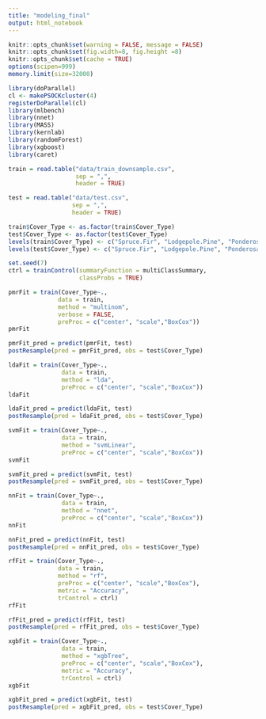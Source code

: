```yaml
---
title: "modeling_final"
output: html_notebook
---
```


```r
knitr::opts_chunk$set(warning = FALSE, message = FALSE)
knitr::opts_chunk$set(fig.width=8, fig.height =8)
knitr::opts_chunk$set(cache = TRUE)
options(scipen=999)
memory.limit(size=32000)
```

```r
library(doParallel)
cl <- makePSOCKcluster(4)
registerDoParallel(cl)
library(mlbench)
library(nnet)
library(MASS)
library(kernlab)
library(randomForest)
library(xgboost)
library(caret)
```

```r
train = read.table("data/train_downsample.csv",
                   sep = ",",
                   header = TRUE)

test = read.table("data/test.csv",
                  sep = ",",
                  header = TRUE)
```

```r
train$Cover_Type <- as.factor(train$Cover_Type)
test$Cover_Type <- as.factor(test$Cover_Type)
levels(train$Cover_Type) <- c("Spruce.Fir", "Lodgepole.Pine", "Ponderosa.Pine", "Cottonwood.Willow", "Aspen", "Douglas.fir", "Krummholz")
levels(test$Cover_Type) <- c("Spruce.Fir", "Lodgepole.Pine", "Ponderosa.Pine", "Cottonwood.Willow", "Aspen", "Douglas.fir", "Krummholz")
```

```r
set.seed(7)
ctrl = trainControl(summaryFunction = multiClassSummary,
                    classProbs = TRUE)
```


```r
pmrFit = train(Cover_Type~., 
              data = train,
              method = "multinom",
              verbose = FALSE,
              preProc = c("center", "scale","BoxCox"))
pmrFit
```
```r
pmrFit_pred = predict(pmrFit, test)
postResample(pred = pmrFit_pred, obs = test$Cover_Type)
```


```r
ldaFit = train(Cover_Type~., 
               data = train,
               method = "lda",
               preProc = c("center", "scale","BoxCox"))
ldaFit
```
```r
ldaFit_pred = predict(ldaFit, test)
postResample(pred = ldaFit_pred, obs = test$Cover_Type)
```

```r
svmFit = train(Cover_Type~., 
               data = train,
               method = "svmLinear",
               preProc = c("center", "scale","BoxCox"))
svmFit
```
```r
svmFit_pred = predict(svmFit, test)
postResample(pred = svmFit_pred, obs = test$Cover_Type)
```

```r
nnFit = train(Cover_Type~., 
               data = train,
               method = "nnet",
               preProc = c("center", "scale","BoxCox"))
nnFit
```
```r
nnFit_pred = predict(nnFit, test)
postResample(pred = nnFit_pred, obs = test$Cover_Type)
```

```r
rfFit = train(Cover_Type~., 
              data = train,
              method = "rf",
              preProc = c("center", "scale","BoxCox"),
              metric = "Accuracy",           
              trControl = ctrl)
rfFit
```

```r
rfFit_pred = predict(rfFit, test)
postResample(pred = rfFit_pred, obs = test$Cover_Type)
```

```r
xgbFit = train(Cover_Type~., 
               data = train,
               method = "xgbTree",
               preProc = c("center", "scale","BoxCox"),
               metric = "Accuracy",
               trControl = ctrl)
xgbFit
```

```r
xgbFit_pred = predict(xgbFit, test)
postResample(pred = xgbFit_pred, obs = test$Cover_Type)
```


